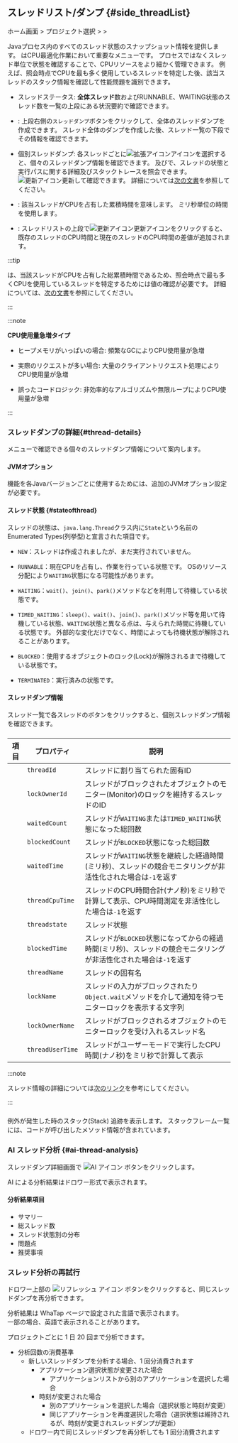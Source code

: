 ## スレッドリスト/ダンプ {#side_threadList}

ホーム画面 &gt; プロジェクト選択 &gt; <Cmdname sid="side_agentsConfiguration" className="uitext" /> &gt; <Cmdname sid="side_threadList" className="uitext" />

<ImgLang img='ipa-thread-list-java.png' desc='スレッドリスト/ダンプ' />

Javaプロセス内のすべてのスレッド状態のスナップショット情報を提供します。 <Cmdname sid="side_threadList" className="uitext" />はCPU最適化作業において重要なメニューです。 プロセスではなくスレッド単位で状態を確認することで、CPUリソースをより細かく管理できます。 例えば、照会時点でCPUを最も多く使用しているスレッドを特定した後、該当スレッドのスタック情報を確認して性能問題を識別できます。

- スレッドステータス: **全体スレッド**数および<span class='snormal'>RUNNABLE</span>、<span class='loger'>WAITING</span>状態のスレッド数を一覧の上段にある状況要約で確認できます。

- <Cmdname sid="thread_dump" className="uitext" />: 上段右側の<code class='my'>スレッドダンプ</code>ボタンをクリックして、全体のスレッドダンプを作成できます。 スレッド全体のダンプを作成した後、スレッド一覧の下段でその情報を確認できます。

- 個別スレッドダンプ: 各スレッドごとに![拡張アイコン](/img/ico-expander.svg)アイコンを選択すると、個々のスレッドダンプ情報を確認できます。 <Cmdname sid="stack" className="uitext" />及び<Cmdname sid="stack_trace" className="uitext" />で、スレッドの状態と実行パスに関する詳細及びスタックトレースを照会できます。 ![更新アイコン](/img/ico-refresh.png)更新して確認できます。 詳細については[次の文書](#thread-details)を参照してください。

- <Cmdname sid="thread_cpu_time" className="uitext" />: 該当スレッドがCPUを占有した累積時間を意味します。 ミリ秒単位の時間を使用します。

- <Cmdname sid="TTL08126" className="uitext" />: スレッドリストの上段で![更新アイコン](/img/ico-refresh.png)更新アイコンをクリックすると、既存のスレッドのCPU時間と現在のスレッドのCPU時間の差値が追加されます。

:::tip

<Cmdname sid="thread_cpu_time" className="uitext" />は、当該スレッドがCPUを占有した総累積時間であるため、照会時点で最も多くCPUを使用しているスレッドを特定するためには<Cmdname sid="TTL08126" className="uitext" />値の確認が必要です。 詳細については、[次の文書](../best-practice-guides/about-instance-performance-analysis#advanced-use-thread-list-dump)を参照にしてください。

:::

:::note 

**CPU使用量急増タイプ**

- ヒープメモリがいっぱいの場合: 頻繁なGCによりCPU使用量が急増 

- 実際のリクエストが多い場合: 大量のクライアントリクエスト処理によりCPU使用量が急増 

- 誤ったコードロジック: 非効率的なアルゴリズムや無限ループによりCPU使用量が急増

:::

### スレッドダンプの詳細{#thread-details}

<Cmdname sid="thread_list" className="uitext" />メニューで確認できる個々のスレッドダンプ情報について案内します。

#### JVMオプション

<Cmdname sid="thread_dump" className="uitext" />機能を各Javaバージョンごとに使用するためには、追加のJVMオプション設定が必要です。


<Jvm />

#### スレッド状態 {#stateofthread}

スレッドの状態は、`java.lang.Thread`クラス内に`State`という名前のEnumerated Types(列挙型)と宣言された項目です。

- `NEW`：スレッドは作成されましたが、まだ実行されていません。

- `RUNNABLE`：現在CPUを占有し、作業を行っている状態です。 OSのリソース分配により`WAITING`状態になる可能性があります。

- `WAITING`：`wait()`、`join()`、`park()`メソッドなどを利用して待機している状態です。

- `TIMED_WAITING`：`sleep()`、`wait()`、`join()`、`park()`メソッド等を用いて待機している状態、`WAITING`状態と異なる点は、与えられた時間に待機している状態です。 外部的な変化だけでなく、時間によっても待機状態が解除されることがあります。

- `BLOCKED`：使用するオブジェクトのロック(Lock)が解除されるまで待機している状態です。

- `TERMINATED`：実行済みの状態です。

#### スレッドダンプ情報

スレッド一覧で各スレッドの<LinkImage img="ico-expander-black.svg" className="ico black" />ボタンをクリックすると、個別スレッドダンプ情報を確認できます。

<ImgLang img='ipa-java-thread-list.png' desc='スレッドダンプ情報' />

##### <Cmdname sid="stack" />

| 項目                                                    | プロパティ            | 説明                                                               |
| ----------------------------------------------------- | ---------------- | ---------------------------------------------------------------- |
| <Cmdname sid="thread_id" className="uitext" />        | `threadId`       | スレッドに割り当てられた固有ID                                                 |
| <Cmdname sid="lock_owner_id" className="uitext" />    | `lockOwnerId`    | スレッドがブロックされたオブジェクトのモニター(Monitor)のロックを維持するスレッドのID                 |
| <Cmdname sid="waited_count" className="uitext" />     | `waitedCount`    | スレッドが`WAITING`または`TIMED_WAITING`状態になった総回数                        |
| <Cmdname sid="blocked_count" className="uitext" />    | `blockedCount`   | スレッドが`BLOCKED`状態になった総回数                                          |
| <Cmdname sid="waited_time" className="uitext" />      | `waitedTime`     | スレッドが`WAITING`状態を継続した経過時間(ミリ秒)、スレッドの競合モニタリングが非活性化された場合は`-1`を返す   |
| <Cmdname sid="thread_cpu_time" className="uitext" />  | `threadCpuTime`  | スレッドのCPU時間合計(ナノ秒)をミリ秒で計算して表示、CPU時間測定を非活性化した場合は`-1`を返す            |
| <Cmdname sid="status" className="uitext" />           | `threadstate`    | スレッド状態                                                           |
| <Cmdname sid="blocked_time" className="uitext" />     | `blockedTime`    | スレッドが`BLOCKED`状態になってからの経過時間(ミリ秒)、スレッドの競合モニタリングが非活性化された場合は`-1`を返す |
| <Cmdname sid="thread_name" className="uitext" />      | `threadName`     | スレッドの固有名                                                         |
| <Cmdname sid="lock_name" className="uitext" />        | `lockName`       | スレッドの入力がブロックされたり`Object.wait`メソッドを介して通知を待つモニターロックを表示する文字列        |
| <Cmdname sid="lock_owner_name" className="uitext" />  | `lockOwnerName`  | スレッドがブロックされるオブジェクトのモニターロックを受け入れるスレッド名                            |
| <Cmdname sid="thread_user_time" className="uitext" /> | `threadUserTime` | スレッドがユーザーモードで実行したCPU時間(ナノ秒)をミリ秒で計算して表示                           |

:::note

スレッド情報の詳細については[次のリンク](https://docs.oracle.com/javase/8/docs/api/java/lang/management/ThreadInfo.html)を参考にしてください。

:::

##### <Cmdname sid="stack_trace" />

例外が発生した時のスタック(Stack) 追跡を表示します。 スタックフレーム一覧には、コードが呼び出したメソッド情報が含まれています。

### AI スレッド分析 {#ai-thread-analysis}

スレッドダンプ詳細画面で ![AI アイコン](/img/ico-chatbot.svg) <Cmdname sid="BTN10229" className="uitext" /> ボタンをクリックします。  

AI による分析結果はドロワー形式で表示されます。  

#### 分析結果項目
- サマリー  
- 総スレッド数  
- スレッド状態別の分布  
- 問題点  
- 推奨事項  

### スレッド分析の再試行
ドロワー上部の ![リフレッシュ アイコン](/img/ic-refresh2.svg) ボタンをクリックすると、同じスレッドダンプを再分析できます。  

分析結果は WhaTap ページで設定された言語で表示されます。  
一部の場合、英語で表示されることがあります。  

プロジェクトごとに 1 日 20 回まで分析できます。  

- 分析回数の消費基準  
  - 新しいスレッドダンプを分析する場合、1 回分消費されます  
    - アプリケーション選択状態が変更された場合  
      - アプリケーションリストから別のアプリケーションを選択した場合  
    - 時刻が変更された場合  
      - 別のアプリケーションを選択した場合（選択状態と時刻が変更）  
      - 同じアプリケーションを再度選択した場合（選択状態は維持されるが、時刻が変更されスレッドダンプが更新）  
  - ドロワー内で同じスレッドダンプを再分析しても 1 回分消費されます  
